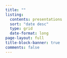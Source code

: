 ```yaml
---
title: ""
listing:
  contents: presentations
  sort: "date desc"
  type: grid
  date-format: long
page-layout: full
title-block-banner: true
comments: false
---
```


::: {.column-page}

:::
